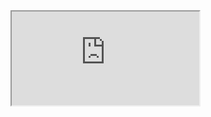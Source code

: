 <iframe src="https://app.dashcam.io/replay/6830c621ea8e9461fd8d5753?share=9rg2IVXcbvPlkpVzz9tWWA&embed=true&timestamp=60000&playbackRate=2" />

```yaml
version: 5.7.7
session: 682f5c4c811bd5a322c0e5c1
steps:
  - prompt: enter standard_user within the username field
    commands:
      - command: focus-application
        name: Google Chrome
      - command: hover-text
        text: Username
        description: input field for username
        action: click
      - command: type
        text: standard_user
  - prompt: assert that standard_user shows in the username field
    commands:
      - command: assert
        expect: the username field contains "standard_user"
  - prompt: click on sign in
    commands:
      - command: hover-text
        text: Sign in
        description: black button below the password field
        action: click
  - prompt: assert that "please fill out this field" shows in the password field
    commands:
      - command: focus-application
        name: Google Chrome
      - command: assert
        expect: Please fill out this field is visible near the password field
```
